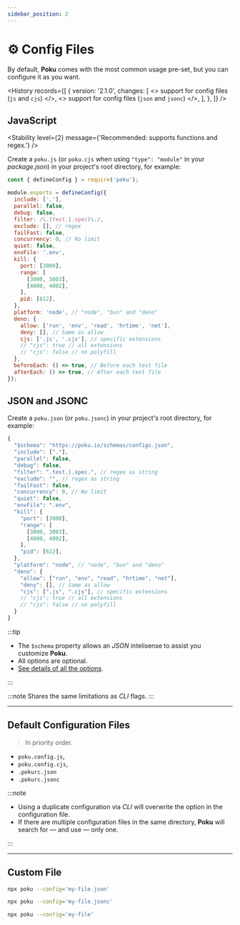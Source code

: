```yaml
---
sidebar_position: 2
---
```



# ⚙️ Config Files

By default, **Poku** comes with the most common usage pre-set, but you can configure it as you want.

<History
  records={[
    {
      version: '2.1.0',
      changes: [
        <>
          support for config files (<code>js</code> and <code>cjs</code>)
        </>,
        <>
          support for config files (<code>json</code> and <code>jsonc</code>)
        </>,
      ],
    },
  ]}
/>

## JavaScript

<Stability level={2} message={'Recommended: supports functions and regex.'} />

Create a `poku.js` (or `poku.cjs` when using `"type": "module"` in your _package.json_) in your project's root directory, for example:

```js
const { defineConfig } = require('poku');

module.exports = defineConfig({
  include: ['.'],
  parallel: false,
  debug: false,
  filter: /\.(test.|.spec)\./,
  exclude: [], // regex
  failFast: false,
  concurrency: 0, // No limit
  quiet: false,
  envFile: '.env',
  kill: {
    port: [3000],
    range: [
      [3000, 3003],
      [4000, 4002],
    ],
    pid: [612],
  },
  platform: 'node', // "node", "bun" and "deno"
  deno: {
    allow: ['run', 'env', 'read', 'hrtime', 'net'],
    deny: [], // Same as allow
    cjs: ['.js', '.cjs'], // specific extensions
    // "cjs": true // all extensions
    // "cjs": false // no polyfill
  },
  beforeEach: () => true, // Before each test file
  afterEach: () => true, // After each test file
});
```

## JSON and JSONC

Create a `poku.json` (or `poku.jsonc`) in your project's root directory, for example:

```js
{
  "$schema": "https://poku.io/schemas/configs.json",
  "include": ["."],
  "parallel": false,
  "debug": false,
  "filter": ".test.|.spec.", // regex as string
  "exclude": "", // regex as string
  "failFast": false,
  "concurrency": 0, // No limit
  "quiet": false,
  "envFile": ".env",
  "kill": {
    "port": [3000],
    "range": [
      [3000, 3003],
      [4000, 4002],
    ],
    "pid": [612],
  },
  "platform": "node", // "node", "bun" and "deno"
  "deno": {
    "allow": ["run", "env", "read", "hrtime", "net"],
    "deny": [], // Same as allow
    "cjs": [".js", ".cjs"], // specific extensions
    // "cjs": true // all extensions
    // "cjs": false // no polyfill
  }
}
```

:::tip

- The `$schema` property allows an _JSON_ intelisense to assist you customize **Poku**.
- All options are optional.
- [See details of all the options](/docs/category/-options).

:::

:::note
Shares the same limitations as _CLI_ flags.
:::

<hr />

## Default Configuration Files

> In priority order.

- `poku.config.js`,
- `poku.config.cjs`,
- `.pokurc.json`
- `.pokurc.jsonc`

:::note

- Using a duplicate configuration via _CLI_ will overwrite the option in the configuration file.
- If there are multiple configuration files in the same directory, **Poku** will search for — and use — only one.

:::

<hr />

## Custom File

```sh
npx poku --config='my-file.json'
```

```sh
npx poku --config='my-file.jsonc'
```

```sh
npx poku --config='my-file'
```
